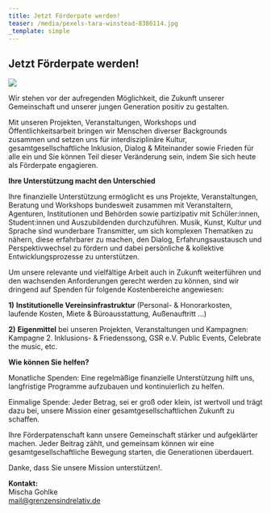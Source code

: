 ```yaml
---
title: Jetzt Förderpate werden!
teaser: /media/pexels-tara-winstead-8386114.jpg
_template: simple
---
```


## Jetzt Förderpate werden!

![](/media/pexels-tara-winstead-8386114.jpg)

Wir stehen vor der aufregenden Möglichkeit, die Zukunft unserer Gemeinschaft und unserer jungen Generation positiv zu gestalten.

Mit unseren Projekten, Veranstaltungen, Workshops und Öffentlichkeitsarbeit bringen wir Menschen diverser Backgrounds zusammen und setzen uns für interdisziplinäre Kultur, gesamtgesellschaftliche Inklusion, Dialog & Miteinander sowie Frieden für alle ein und Sie können Teil dieser Veränderung sein, indem Sie sich heute als Förderpate engagieren.

**Ihre Unterstützung macht den Unterschied**

Ihre finanzielle Unterstützung ermöglicht es uns Projekte, Veranstaltungen, Beratung und Workshops bundesweit zusammen mit Veranstaltern, Agenturen, Institutionen und Behörden sowie partizipativ mit Schüler\:innen, Student\:innen und Auszubildenden durchzuführen. Musik, Kunst, Kultur und Sprache sind wunderbare Transmitter, um sich komplexen Thematiken zu nähern, diese erfahrbarer zu machen, den Dialog, Erfahrungsaustausch und Perspektivwechsel zu fördern und dabei persönliche & kollektive Entwicklungsprozesse zu unterstützen.

Um unsere relevante und vielfältige Arbeit auch in Zukunft weiterführen und den wachsenden Anforderungen gerecht werden zu können, sind wir dringend auf Spenden für folgende Kostenbereiche angewiesen:

**1)** **Institutionelle Vereinsinfrastruktur** (Personal- & Honorarkosten, laufende Kosten, Miete & Büroausstattung, Außenauftritt ...)

**2)** **Eigenmittel** bei unseren Projekten, Veranstaltungen und Kampagnen: Kampagne 2. Inklusions- & Friedenssong, GSR e.V. Public Events, Celebrate the music, etc.

**Wie können Sie helfen?**

Monatliche Spenden: Eine regelmäßige finanzielle Unterstützung hilft uns, langfristige Programme aufzubauen und kontinuierlich zu helfen.

Einmalige Spende: Jeder Betrag, sei er groß oder klein, ist wertvoll und trägt dazu bei, unsere Mission einer gesamtgesellschaftlichen Zukunft zu schaffen.

Ihre Förderpatenschaft kann unsere Gemeinschaft stärker und aufgeklärter machen. Jeder Beitrag zählt, und gemeinsam können wir eine gesamtgesellschaftliche Bewegung starten, die Generationen überdauert.

Danke, dass Sie unsere Mission unterstützen!.

**Kontakt:**\
Mischa Gohlke\
mail@grenzensindrelativ.de
